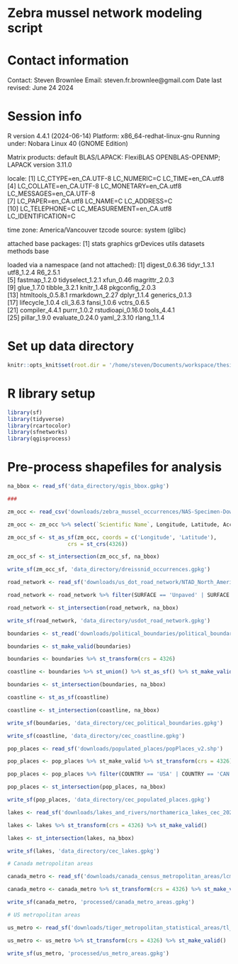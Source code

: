 # Zebra mussel network modeling script

# Contact information

Contact: Steven Brownlee
Email: steven.fr.brownlee@gmail.com
Date last revised: June 24 2024

# Session info

R version 4.4.1 (2024-06-14)
Platform: x86_64-redhat-linux-gnu
Running under: Nobara Linux 40 (GNOME Edition)

Matrix products: default
BLAS/LAPACK: FlexiBLAS OPENBLAS-OPENMP;  LAPACK version 3.11.0

locale:
 [1] LC_CTYPE=en_CA.UTF-8      LC_NUMERIC=C              LC_TIME=en_CA.utf8       
 [4] LC_COLLATE=en_CA.UTF-8    LC_MONETARY=en_CA.utf8    LC_MESSAGES=en_CA.UTF-8  
 [7] LC_PAPER=en_CA.utf8       LC_NAME=C                 LC_ADDRESS=C             
[10] LC_TELEPHONE=C            LC_MEASUREMENT=en_CA.utf8 LC_IDENTIFICATION=C      

time zone: America/Vancouver
tzcode source: system (glibc)

attached base packages:
[1] stats     graphics  grDevices utils     datasets  methods   base     

loaded via a namespace (and not attached):
 [1] digest_0.6.36     tidyr_1.3.1       utf8_1.2.4        R6_2.5.1         
 [5] fastmap_1.2.0     tidyselect_1.2.1  xfun_0.46         magrittr_2.0.3   
 [9] glue_1.7.0        tibble_3.2.1      knitr_1.48        pkgconfig_2.0.3  
[13] htmltools_0.5.8.1 rmarkdown_2.27    dplyr_1.1.4       generics_0.1.3   
[17] lifecycle_1.0.4   cli_3.6.3         fansi_1.0.6       vctrs_0.6.5      
[21] compiler_4.4.1    purrr_1.0.2       rstudioapi_0.16.0 tools_4.4.1      
[25] pillar_1.9.0      evaluate_0.24.0   yaml_2.3.10       rlang_1.1.4   

# Set up data directory

```r
knitr::opts_knit$set(root.dir = '/home/steven/Documents/workspace/thesis/ch2/gis_data')
```

# R library setup

```r
library(sf)
library(tidyverse)
library(rcartocolor)
library(sfnetworks)
library(qgisprocess)

```


# Pre-process shapefiles for analysis

```r

na_bbox <- read_sf('data_directory/qgis_bbox.gpkg')

###

zm_occ <- read_csv('downloads/zebra_mussel_occurrences/NAS-Specimen-Download.csv')

zm_occ <- zm_occ %>% select(`Scientific Name`, Longitude, Latitude, Accuracy, Status) %>% drop_na()

zm_occ_sf <- st_as_sf(zm_occ, coords = c('Longitude', 'Latitude'),
                   crs = st_crs(4326)) 

zm_occ_sf <- st_intersection(zm_occ_sf, na_bbox)

write_sf(zm_occ_sf, 'data_directory/dreissnid_occurrences.gpkg')

road_network <- read_sf('downloads/us_dot_road_network/NTAD_North_American_Roads_2691167086962748384.gpkg')

road_network <- road_network %>% filter(SURFACE == 'Unpaved' | SURFACE == 'Paved')

road_network <- st_intersection(road_network, na_bbox)

write_sf(road_network, 'data_directory/usdot_road_network.gpkg')

boundaries <- st_read('downloads/political_boundaries/political_boundaries/boundaries_p_2021_v3.shp')

boundaries <- st_make_valid(boundaries)

boundaries <- boundaries %>% st_transform(crs = 4326)

coastline <- boundaries %>% st_union() %>% st_as_sf() %>% st_make_valid()

boundaries <- st_intersection(boundaries, na_bbox)

coastline <- st_as_sf(coastline) 

coastline <- st_intersection(coastline, na_bbox)

write_sf(boundaries, 'data_directory/cec_political_boundaries.gpkg')

write_sf(coastline, 'data_directory/cec_coastline.gpkg')

pop_places <- read_sf('downloads/populated_places/popPlaces_v2.shp')

pop_places <- pop_places %>% st_make_valid %>% st_transform(crs = 4326)

pop_places <- pop_places %>% filter(COUNTRY == 'USA' | COUNTRY == 'CAN' | COUNTRY == 'MEX')

pop_places <- st_intersection(pop_places, na_bbox)

write_sf(pop_places, 'data_directory/cec_populated_places.gpkg')

lakes <- read_sf('downloads/lakes_and_rivers/northamerica_lakes_cec_2023.shp')

lakes <- lakes %>% st_transform(crs = 4326) %>% st_make_valid()

lakes <- st_intersection(lakes, na_bbox)

write_sf(lakes, 'data_directory/cec_lakes.gpkg')

# Canada metropolitan areas

canada_metro <- read_sf('downloads/canada_census_metropolitan_areas/lcma000a16a_e.shp')

canada_metro <- canada_metro %>% st_transform(crs = 4326) %>% st_make_valid()

write_sf(canada_metro, 'processed/canada_metro_areas.gpkg')

# US metropolitan areas

us_metro <- read_sf('downloads/tiger_metropolitan_statistical_areas/tl_2019_us_cbsa.shp')

us_metro <- us_metro %>% st_transform(crs = 4326) %>% st_make_valid()

write_sf(us_metro, 'processed/us_metro_areas.gpkg')

```

